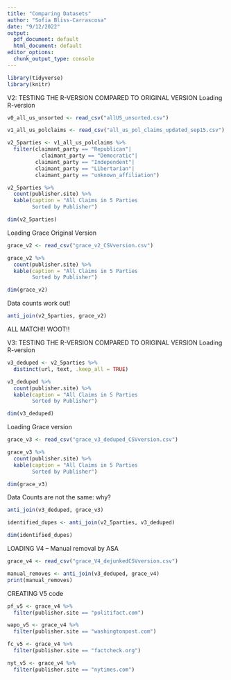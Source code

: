 ```yaml
---
title: "Comparing Datasets"
author: "Sofia Bliss-Carrascosa"
date: "9/12/2022"
output:
  pdf_document: default
  html_document: default
editor_options:
  chunk_output_type: console
---
```

```r
library(tidyverse)
library(knitr)
```

V2: TESTING THE R-VERSION COMPARED TO ORIGINAL VERSION
Loading R-version

```r
v0_all_us_unsorted <- read_csv("allUS_unsorted.csv")
```

```r
v1_all_us_polclaims <- read_csv("all_us_pol_claims_updated_sep15.csv")
```

```r
v2_5parties <- v1_all_us_polclaims %>%
  filter(claimant_party == "Republican"|
           claimant_party == "Democratic"| 
         claimant_party == "Independent"|
         claimant_party == "Libertarian"| 
         claimant_party == "unknown_affiliation")

v2_5parties %>%
  count(publisher.site) %>%
  kable(caption = "All Claims in 5 Parties
        Sorted by Publisher")

dim(v2_5parties)
```

Loading Grace Original Version

```r
grace_v2 <- read_csv("grace_v2_CSVversion.csv")

grace_v2 %>%
  count(publisher.site) %>%
  kable(caption = "All Claims in 5 Parties
        Sorted by Publisher")

dim(grace_v2)
```

Data counts work out!
```r
anti_join(v2_5parties, grace_v2)
```
ALL MATCH!! WOOT!!

V3: TESTING THE R-VERSION COMPARED TO ORIGINAL VERSION
Loading R-version

```r
v3_deduped <- v2_5parties %>%
  distinct(url, text, .keep_all = TRUE)

v3_deduped %>%
  count(publisher.site) %>%
  kable(caption = "All Claims in 5 Parties
        Sorted by Publisher")

dim(v3_deduped)
```

Loading Grace version
```r
grace_v3 <- read_csv("grace_v3_deduped_CSVversion.csv")

grace_v3 %>%
  count(publisher.site) %>%
  kable(caption = "All Claims in 5 Parties
        Sorted by Publisher")

dim(grace_v3)
```

Data Counts are not the same: why?

```r
anti_join(v3_deduped, grace_v3)
```

```r
identified_dupes <- anti_join(v2_5parties, v3_deduped)

dim(identified_dupes)
```

LOADING V4 -- Manual removal by ASA

```r
grace_v4 <- read_csv("grace_V4_dejunkedCSVversion.csv")
```


```r
manual_removes <- anti_join(v3_deduped, grace_v4)
print(manual_removes)
```


CREATING V5 code

```r
pf_v5 <- grace_v4 %>%
  filter(publisher.site == "politifact.com")

wapo_v5 <- grace_v4 %>%
  filter(publisher.site == "washingtonpost.com")

fc_v5 <- grace_v4 %>%
  filter(publisher.site == "factcheck.org")

nyt_v5 <- grace_v4 %>%
  filter(publisher.site == "nytimes.com")
```

